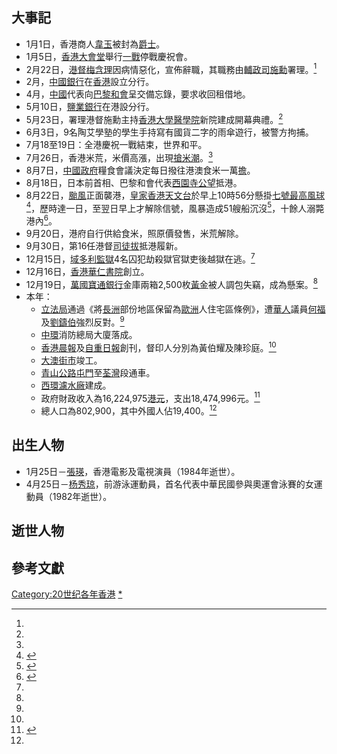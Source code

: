 {{HKYearTOC|1919}}
{{C20YearInTopic|1919年}}
{{香港歷史}}

==大事記==
*1月1日，香港商人[[韋玉|韋玉]]被封為[[爵士|爵士]]。
*1月5日，[[香港大會堂|香港大會堂]]舉行[[一戰|一戰]]停戰慶祝會。
*2月22日，[[港督|港督]][[梅含理|梅含理]]因病情惡化，宣佈辭職，其職務由[[輔政司|輔政司]][[施勳|施勳]]署理。<ref name="香港6000年"/>
*2月，[[中國銀行|中國銀行]]在[[香港|香港]]設立分行。
*4月，[[中國|中國]]代表向[[巴黎和會|巴黎和會]]呈交備忘錄，要求收回租借地。
*5月10日，[[鹽業銀行|鹽業銀行]]在港設分行。
*5月23日，署理港督施勳主持[[香港大學醫學院|香港大學醫學院]]新院建成開幕典禮。<ref name="香港6000年"/>
*6月3日，9名陶艾學塾的學生手持寫有國貨二字的雨傘遊行，被警方拘捕。
*7月18至19日：全港慶祝一戰結束，世界和平。
*7月26日，香港米荒，米價高漲，出現[[1919年香港搶米風潮|搶米潮]]。<ref name="香港6000年"/>
*8月7日，[[北洋政府|中國政府]]糧食會議決定每日撥往港澳食米一萬[[擔|擔]]。
*8月18日，日本前首相、巴黎和會代表[[西園寺公望|西園寺公望]]抵港。
*8月22日，[[颱風|颱風]]正面襲港，[[皇家香港天文台|皇家香港天文台]]於早上10時56分懸掛[[十號颶風信號|七號最高風球]]<ref>{{cite web| title=WEATHER REPORT. |url= |publisher=[[孖剌西報|孖剌西報]]第8頁 |date=1919年8月23日 }}{{en}}</ref>，歷時達一日，至翌日早上才解除信號，風暴造成51艘船沉沒<ref>{{cite web| title=船艇之損失 |url= |publisher=[[華字日報|華字日報]]第壹張叁頁 |date=1919年8月25日 }}{{zh-hant}}</ref>，十餘人溺斃港內<ref>{{cite web| title=溺斃之數 |url= |publisher=[[華字日報|華字日報]]第壹張叁頁 |date=1919年8月25日 }}{{zh-hant}}</ref>。
*9月20日，港府自行供給食米，照原價發售，米荒解除。
*9月30日，第16任港督[[司徒拔|司徒拔]]抵港履新。
*12月15日，[[域多利監獄|域多利監獄]]4名囚犯劫殺獄官獄吏後越獄在逃。<ref name="香港6000年"/>
*12月16日，[[香港華仁書院|香港華仁書院]]創立。
*12月19日，[[萬國寶通銀行|萬國寶通銀行]]金庫兩箱2,500枚[[黃金|黃金]]被人調包失竊，成為懸案。<ref name="香港6000年"/>
*本年：
**[[立法局|立法局]]通過《將[[長洲_(香港)|長洲]]部份地區保留為[[歐洲|歐洲]]人住宅區條例》，遭[[華人|華人]]議員[[何福|何福]]及[[劉鑄伯|劉鑄伯]]強烈反對。<ref name="香港6000年"/>
**[[中環|中環]]消防總局大廈落成。
**[[香港晨報_(1919年創刊)|香港晨報]]及[[自重日報|自重日報]]創刊，督印人分別為黃伯耀及陳珍庭。<ref name="香港6000年"/>
**[[大澳街市|大澳街市]]竣工。
**[[青山公路|青山公路]][[屯門|屯門]]至[[荃灣|荃灣]]段通車。
**[[西環濾水廠|西環濾水廠]]建成。
**政府財政收入為16,224,975[[港元|港元]]，支出18,474,996元。<ref name="香港6000年">{{cite book |author=湯開建 蕭國健 陳佳榮 |year=1998年 |title=《香港6000年（遠古－1997）》 |page=頁370 |publisher=麒麟書業有限公司 |quote= |isbn=9622321232}}{{zh-hant}}</ref>
**總人口為802,900，其中外國人佔19,400。<ref name="香港6000年"/>

==出生人物==
*1月25日－[[張瑛|張瑛]]，香港電影及電視演員（1984年逝世）。
*4月25日－[[杨秀琼|杨秀琼]]，前游泳運動員，首名代表中華民國參與奧運會泳賽的女運動員（1982年逝世）。

==逝世人物==


==參考文獻==
{{reflist}}


[[Category:20世纪各年香港|Category:20世纪各年香港]]
[[Category:1919年香港|*]]